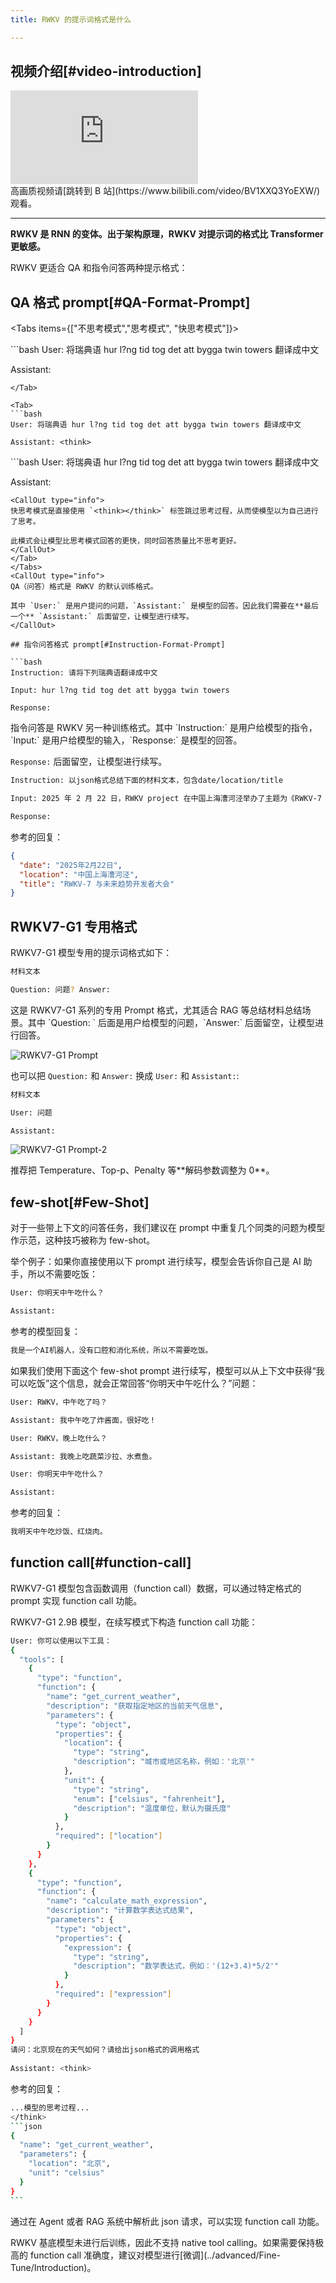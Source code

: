 ```yaml
---
title: RWKV 的提示词格式是什么

---
```


## 视频介绍[#video-introduction]

<div className="iframe-container">
 <iframe 
 src="https://player.bilibili.com/player.html?isOutside=true&aid=114159593195042&bvid=BV1XXQ3YoEXW&cid=28857797453&poster=1&p=0&high_quality=1&autoplay=0"
 scrolling="no"
 frameBorder="0"
 allowFullScreen={true}
 sandbox="allow-top-navigation allow-same-origin allow-forms allow-scripts"
>
</iframe>
</div>
<CallOut type="info">
高画质视频请[跳转到 B 站](https://www.bilibili.com/video/BV1XXQ3YoEXW/)观看。
</CallOut>

---

**RWKV 是 RNN 的变体。出于架构原理，RWKV 对提示词的格式比 Transformer 更敏感。**

RWKV 更适合 QA 和指令问答两种提示格式：

## QA 格式 prompt[#QA-Format-Prompt]

<Tabs items={["不思考模式","思考模式", "快思考模式"]}>

<Tab>
```bash
User: 将瑞典语 hur l?ng tid tog det att bygga twin towers 翻译成中文

Assistant:
```
</Tab>

<Tab>
```bash
User: 将瑞典语 hur l?ng tid tog det att bygga twin towers 翻译成中文

Assistant: <think>
```
</Tab>
<Tab>
```bash
User: 将瑞典语 hur l?ng tid tog det att bygga twin towers 翻译成中文

Assistant: <think></think>
```
<CallOut type="info">
快思考模式是直接使用 `<think></think>` 标签跳过思考过程，从而使模型以为自己进行了思考。

此模式会让模型比思考模式回答的更快，同时回答质量比不思考更好。
</CallOut>
</Tab>
</Tabs>
<CallOut type="info">
QA（问答）格式是 RWKV 的默认训练格式。

其中 `User:` 是用户提问的问题，`Assistant:` 是模型的回答。因此我们需要在**最后一个** `Assistant:` 后面留空，让模型进行续写。
</CallOut>

## 指令问答格式 prompt[#Instruction-Format-Prompt]

```bash
Instruction: 请将下列瑞典语翻译成中文

Input: hur l?ng tid tog det att bygga twin towers

Response:
```
<CallOut type="info">
指令问答是 RWKV 另一种训练格式。其中 `Instruction:` 是用户给模型的指令，`Input:` 是用户给模型的输入，`Response:` 是模型的回答。

`Response:` 后面留空，让模型进行续写。
</CallOut>

```bash
Instruction: 以json格式总结下面的材料文本，包含date/location/title

Input: 2025 年 2 月 22 日，RWKV project 在中国上海漕河泾举办了主题为《RWKV-7 与未来趋势》的开发者大会。来自全国各地的开发者、行业专家和技术创新者齐聚一堂 —— 从知名高校实验室到前沿创业团队，现场涌动的创新能量印证了 RWKV-7 的优秀性能和深远意义。

Response:
```

参考的回复：
```json
{
  "date": "2025年2月22日",
  "location": "中国上海漕河泾",
  "title": "RWKV-7 与未来趋势开发者大会"
}
```

## RWKV7-G1 专用格式

RWKV7-G1 模型专用的提示词格式如下：

```bash
材料文本

Question: 问题? Answer:
```
<CallOut type="info">
这是 RWKV7-G1 系列的专用 Prompt 格式，尤其适合 RAG 等总结材料总结场景。其中 `Question: ` 后面是用户给模型的问题，`Answer:` 后面留空，让模型进行回答。
</CallOut>

![RWKV7-G1 Prompt](../../docs/RWKV-Prompts/imgs/rwkv-g1-rag-prompt.png)

也可以把 `Question:` 和 `Answer:` 换成 `User:` 和 `Assistant:`:

```bash
材料文本

User: 问题

Assistant:
```

![RWKV7-G1 Prompt-2](../../docs/RWKV-Prompts/imgs/rwkv-g1-rag-prompt-user-assistant.png)

<CallOut type="info">
推荐把 Temperature、Top-p、Penalty 等**解码参数调整为 0**。
</CallOut>

## few-shot[#Few-Shot]

<CallOut type="info">
对于一些带上下文的问答任务，我们建议在 prompt 中重复几个同类的问题为模型作示范，这种技巧被称为 few-shot。
</CallOut>

举个例子：如果你直接使用以下 prompt 进行续写，模型会告诉你自己是 AI 助手，所以不需要吃饭：

```bash
User: 你明天中午吃什么？

Assistant:
```
参考的模型回复：
```bash
我是一个AI机器人，没有口腔和消化系统，所以不需要吃饭。
```
如果我们使用下面这个 few-shot prompt 进行续写，模型可以从上下文中获得“我可以吃饭”这个信息，就会正常回答“你明天中午吃什么？”问题：

```bash
User: RWKV，中午吃了吗？

Assistant: 我中午吃了炸酱面，很好吃！

User: RWKV，晚上吃什么？

Assistant: 我晚上吃蔬菜沙拉、水煮鱼。

User: 你明天中午吃什么？

Assistant:
```
参考的回复：
```bash
我明天中午吃炒饭、红烧肉。
```

## function call[#function-call]

<CallOut type="info">
RWKV7-G1 模型包含函数调用（function call）数据，可以通过特定格式的 prompt 实现 function call 功能。
</CallOut>

RWKV7-G1 2.9B 模型，在续写模式下构造 function call 功能：

```bash
User: 你可以使用以下工具：
{
  "tools": [
    {
      "type": "function",
      "function": {
        "name": "get_current_weather",
        "description": "获取指定地区的当前天气信息",
        "parameters": {
          "type": "object",
          "properties": {
            "location": {
              "type": "string",
              "description": "城市或地区名称，例如：'北京'"
            },
            "unit": {
              "type": "string",
              "enum": ["celsius", "fahrenheit"],
              "description": "温度单位，默认为摄氏度"
            }
          },
          "required": ["location"]
        }
      }
    },
    {
      "type": "function",
      "function": {
        "name": "calculate_math_expression",
        "description": "计算数学表达式结果",
        "parameters": {
          "type": "object",
          "properties": {
            "expression": {
              "type": "string",
              "description": "数学表达式，例如：'(12+3.4)*5/2'"
            }
          },
          "required": ["expression"]
        }
      }
    }
  ]
}
请问：北京现在的天气如何？请给出json格式的调用格式
 
Assistant: <think>
```
参考的回复：
````bash
...模型的思考过程...
</think>
```json
{
  "name": "get_current_weather",
  "parameters": {
    "location": "北京",
    "unit": "celsius"
  }
}
```
````

通过在 Agent 或者 RAG 系统中解析此 json 请求，可以实现 function call 功能。

<CallOut type="warning">
RWKV 基底模型未进行后训练，因此不支持 native tool calling。如果需要保持极高的 function call 准确度，建议对模型进行[微调](../advanced/Fine-Tune/Introduction)。
</CallOut>